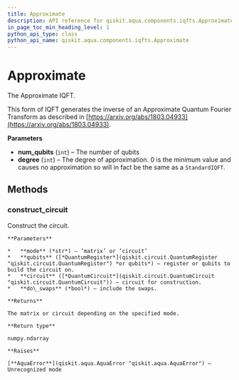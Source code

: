 ```yaml
---
title: Approximate
description: API reference for qiskit.aqua.components.iqfts.Approximate
in_page_toc_min_heading_level: 1
python_api_type: class
python_api_name: qiskit.aqua.components.iqfts.Approximate
---
```


# Approximate

<Class id="qiskit.aqua.components.iqfts.Approximate" isDedicatedPage={true} github="https://github.com/qiskit-community/qiskit-aqua/tree/stable/0.7/qiskit/aqua/components/iqfts/approximate.py" signature="Approximate(num_qubits, degree=0)" modifiers="class">
  The Approximate IQFT.

  This form of IQFT generates the inverse of an Approximate Quantum Fourier Transform as described in [https://arxiv.org/abs/1803.04933](https://arxiv.org/abs/1803.04933).

  **Parameters**

  *   **num\_qubits** (`int`) – The number of qubits
  *   **degree** (`int`) – The degree of approximation. 0 is the minimum value and causes no approximation so will in fact be the same as a `StandardIQFT`.

  ## Methods

  ### construct\_circuit

  <Function id="qiskit.aqua.components.iqfts.Approximate.construct_circuit" signature="Approximate.construct_circuit(mode='circuit', qubits=None, circuit=None, do_swaps=True)">
    Construct the circuit.

    **Parameters**

    *   **mode** (*str*) – ‘matrix’ or ‘circuit’
    *   **qubits** ([*QuantumRegister*](qiskit.circuit.QuantumRegister "qiskit.circuit.QuantumRegister") *or qubits*) – register or qubits to build the circuit on.
    *   **circuit** ([*QuantumCircuit*](qiskit.circuit.QuantumCircuit "qiskit.circuit.QuantumCircuit")) – circuit for construction.
    *   **do\_swaps** (*bool*) – include the swaps.

    **Returns**

    The matrix or circuit depending on the specified mode.

    **Return type**

    numpy.ndarray

    **Raises**

    [**AquaError**](qiskit.aqua.AquaError "qiskit.aqua.AquaError") – Unrecognized mode
  </Function>
</Class>

